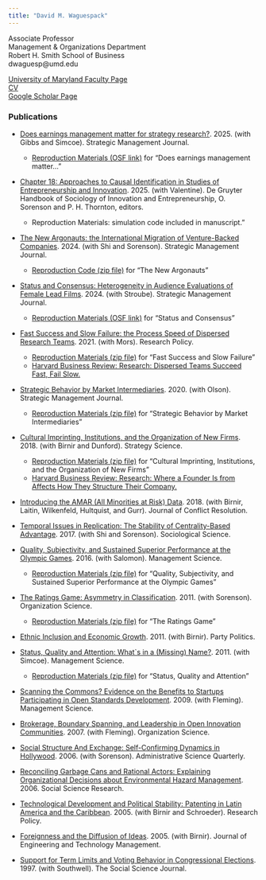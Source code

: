 ```yaml
---
title: "David M. Waguespack"
---
```


Associate Professor\
Management & Organizations Department\
Robert H. Smith School of Business\
dwaguesp\@umd.edu

[University of Maryland Faculty Page](https://www.rhsmith.umd.edu/directory/david-m-waguespack)\
[CV](files/WaguespackCV.pdf)\
[Google Scholar Page](https://scholar.google.com/citations?user=6bWxEhcAAAAJ&hl=en)

### Publications

-   [Does earnings management matter for strategy research?](https://sms.onlinelibrary.wiley.com/doi/10.1002/smj.3742). 2025. (with Gibbs and Simcoe). Strategic Management Journal.

    -   [Reproduction Materials (OSF link)](https://osf.io/6pg43/) for "Does earnings management matter..."

-   [Chapter 18: Approaches to Causal Identification in Studies of Entrepreneurship and Innovation](https://www.degruyterbrill.com/document/doi/10.1515/9783111085722-018/html). 2025. (with Valentine). De Gruyter Handbook of Sociology of Innovation and Entrepreneurship, O. Sorenson and P. H. Thornton, editors.

    -   Reproduction Materials: simulation code included in manuscript."
    
-   [The New Argonauts: the International Migration of Venture-Backed Companies](https://onlinelibrary.wiley.com/doi/10.1002/smj.3591). 2024. (with Shi and Sorenson). Strategic Management Journal.

    -   [Reproduction Code (zip file)](files/smj.3591.code.zip) for "The New Argonauts"

-   [Status and Consensus: Heterogeneity in Audience Evaluations of Female Lead Films](https://onlinelibrary.wiley.com/doi/10.1002/smj.3575). 2024. (with Stroube). Strategic Management Journal.

    -   [Reproduction Materials (OSF link)](https://osf.io/tfj2k/) for "Status and Consensus"

-   [Fast Success and Slow Failure: the Process Speed of Dispersed Research Teams](https://www.sciencedirect.com/science/article/abs/pii/S0048733321000263). 2021. (with Mors). Research Policy.

    -   [Reproduction Materials (zip file)](files/IETF_collaboration.zip) for "Fast Success and Slow Failure"
    -   [Harvard Business Review: Research: Dispersed Teams Succeed Fast, Fail Slow.](https://hbr.org/2021/05/research-dispersed-teams-succeed-fast-fail-slow)

-   [Strategic Behavior by Market Intermediaries](https://onlinelibrary.wiley.com/doi/abs/10.1002/smj.3220). 2020. (with Olson). Strategic Management Journal.

    -   [Reproduction Materials (zip file)](files/market_intermediaries.zip) for "Strategic Behavior by Market Intermediaries"

-   [Cultural Imprinting, Institutions, and the Organization of New Firms](https://pubsonline.informs.org/doi/10.1287/stsc.2018.0056). 2018. (with Birnir and Dunford). Strategy Science.

    -   [Reproduction Materials (zip file)](files/corp_5300.zip) for "Cultural Imprinting, Institutions, and the Organization of New Firms"
    -   [Harvard Business Review: Research: Where a Founder Is from Affects How They Structure Their Company.](https://hbr.org/2019/09/research-where-a-founder-is-from-affects-how-they-structure-their-company)

-   [Introducing the AMAR (All Minorities at Risk) Data](https://journals.sagepub.com/doi/full/10.1177/0022002717719974). 2018. (with Birnir, Laitin, Wilkenfeld, Hultquist, and Gurr). Journal of Conflict Resolution.

-   [Temporal Issues in Replication: The Stability of Centrality-Based Advantage](https://sociologicalscience.com/articles-v4-5-107/). 2017. (with Shi and Sorenson). Sociological Science.

-   [Quality, Subjectivity, and Sustained Superior Performance at the Olympic Games](https://pubsonline.informs.org/doi/abs/10.1287/mnsc.2014.2144). 2016. (with Salomon). Management Science.

    -   [Reproduction Materials (zip file)](files/MS-13-01138.replication.files.zip) for "Quality, Subjectivity, and Sustained Superior Performance at the Olympic Games"

-   [The Ratings Game: Asymmetry in Classification](https://pubsonline.informs.org/doi/abs/10.1287/orsc.1100.0533?journalCode=orsc). 2011. (with Sorenson). Organization Science.

    -   [Reproduction Materials (zip file)](files/ratings.zip) for "The Ratings Game"

-   [Ethnic Inclusion and Economic Growth](https://journals.sagepub.com/doi/abs/10.1177/1354068810391149?journalCode=ppqa). 2011. (with Birnir). Party Politics.

-   [Status, Quality and Attention: What\`s in a (Missing) Name?](https://pubsonline.informs.org/doi/10.1287/mnsc.1100.1270). 2011. (with Simcoe). Management Science.

    -   [Reproduction Materials (zip file)](files/etal-replication.zip) for "Status, Quality and Attention"

-   [Scanning the Commons? Evidence on the Benefits to Startups Participating in Open Standards Development](https://pubsonline.informs.org/doi/10.1287/mnsc.1080.0944). 2009. (with Fleming). Management Science.

-   [Brokerage, Boundary Spanning, and Leadership in Open Innovation Communities](https://pubsonline.informs.org/doi/10.1287/orsc.1060.0242). 2007. (with Fleming). Organization Science.

-   [Social Structure And Exchange: Self-Confirming Dynamics in Hollywood](https://journals.sagepub.com/doi/10.2189/asqu.51.4.560). 2006. (with Sorenson). Administrative Science Quarterly.

-   [Reconciling Garbage Cans and Rational Actors: Explaining Organizational Decisions about Environmental Hazard Management](https://www.sciencedirect.com/science/article/abs/pii/S0049089X04000511). 2006. Social Science Research.

-   [Technological Development and Political Stability: Patenting in Latin America and the Caribbean](https://www.sciencedirect.com/science/article/abs/pii/S0048733305001733). 2005. (with Birnir and Schroeder). Research Policy.

-   [Foreignness and the Diffusion of Ideas](https://www.sciencedirect.com/science/article/abs/pii/S0923474804000712). 2005. (with Birnir). Journal of Engineering and Technology Management.

-   [Support for Term Limits and Voting Behavior in Congressional Elections](https://www.sciencedirect.com/science/article/abs/pii/S0362331997900215). 1997. (with Southwell). The Social Science Journal.
